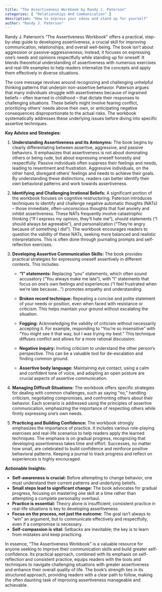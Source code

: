 ```yaml
---
title: "The Assertiveness Workbook by Randy J. Paterson"
categories: [ "Relationships And Communication" ]
description: "How to express your ideas and stand up for yourself"
author: "Randy J. Paterson"
---
```

Randy J. Paterson's "The Assertiveness Workbook" offers a practical, step-by-step guide to developing assertiveness, a crucial skill for improving communication, relationships, and overall well-being.  The book isn't about aggression or passive-aggressiveness; instead, it focuses on expressing one's needs and opinions respectfully while standing up for oneself.  It blends theoretical understanding of assertiveness with numerous exercises and real-life examples to help readers internalize the concepts and apply them effectively in diverse situations.

The core message revolves around recognizing and challenging unhelpful thinking patterns that underpin non-assertive behavior.  Paterson argues that many individuals struggle with assertiveness because of ingrained beliefs – often learned in childhood – that dictate their responses to challenging situations. These beliefs might involve fearing conflict, prioritizing others' needs above their own, or anticipating negative consequences disproportionate to the actual risks. The workbook systematically addresses these underlying issues before diving into specific assertive techniques.

**Key Advice and Strategies:**

1. **Understanding Assertiveness and its Antonyms:** The book begins by clearly differentiating between assertive, aggressive, and passive behaviors. It emphasizes that assertiveness is not about dominating others or being rude, but about expressing oneself honestly and respectfully.  Passive individuals often suppress their feelings and needs, leading to resentment and frustration. Aggressive individuals, on the other hand, disregard others' feelings and needs to achieve their goals.  By understanding these distinctions, readers can better identify their own behavioral patterns and work towards assertiveness.

2. **Identifying and Challenging Irrational Beliefs:** A significant portion of the workbook focuses on cognitive restructuring. Paterson introduces techniques to identify and challenge negative automatic thoughts (NATs) – those immediate, often-unconscious thoughts that fuel anxiety and inhibit assertiveness.  These NATs frequently involve catastrophic thinking ("If I express my opinion, they'll hate me"), should statements ("I should always be agreeable"), and personalization ("They're angry because of something I did").  The workbook encourages readers to question the validity of these NATs, seeking more balanced and realistic interpretations.  This is often done through journaling prompts and self-reflection exercises.

3. **Developing Assertive Communication Skills:**  The book provides practical strategies for expressing oneself assertively in different contexts. This includes:

    * **"I" statements:**  Replacing "you" statements, which often sound accusatory ("You always make me late"), with "I" statements that focus on one's own feelings and experiences ("I feel frustrated when we're late because...") promotes empathy and understanding.

    * **Broken record technique:**  Repeating a concise and polite statement of your needs or position, even when faced with resistance or criticism.  This helps maintain your ground without escalating the situation.

    * **Fogging:**  Acknowledging the validity of criticism without necessarily accepting it.  For example, responding to "You're so insensitive" with "You might see it that way, but I was trying my best."  This technique diffuses conflict and allows for a more rational discussion.

    * **Negative inquiry:**  Inviting criticism to understand the other person's perspective.  This can be a valuable tool for de-escalation and finding common ground.

    * **Assertive body language:**  Maintaining eye contact, using a calm and confident tone of voice, and adopting an open posture are crucial aspects of assertive communication.

4. **Managing Difficult Situations:**  The workbook offers specific strategies for dealing with common challenges, such as saying "no," handling criticism, negotiating compromises, and confronting others about their behavior.  Each scenario is addressed using the principles of assertive communication, emphasizing the importance of respecting others while firmly expressing one's own needs.

5. **Practicing and Building Confidence:**  The workbook strongly emphasizes the importance of practice.  It includes various role-playing exercises and real-life scenarios to help readers apply the learned techniques.  The emphasis is on gradual progress, recognizing that developing assertiveness takes time and effort.  Successes, no matter how small, are celebrated to build confidence and reinforce positive behavioral patterns.  Keeping a journal to track progress and reflect on experiences is highly encouraged.

**Actionable Insights:**

* **Self-awareness is crucial:**  Before attempting to change behavior, one must understand their current patterns and underlying beliefs.
* **Small steps lead to significant change:**  The book advocates for gradual progress, focusing on mastering one skill at a time rather than attempting a complete personality overhaul.
* **Practice is essential:**  Theory alone is insufficient; consistent practice in real-life situations is key to developing assertiveness.
* **Focus on the process, not just the outcome:**  The goal isn't always to "win" an argument, but to communicate effectively and respectfully, even if a compromise is necessary.
* **Self-compassion is vital:**  Setbacks are inevitable; the key is to learn from mistakes and keep practicing.

In essence, "The Assertiveness Workbook" is a valuable resource for anyone seeking to improve their communication skills and build greater self-confidence.  Its practical approach, combined with its emphasis on self-reflection and consistent practice, equips readers with the tools and techniques to navigate challenging situations with greater assertiveness and enhance their overall quality of life. The book's strength lies in its structured approach, providing readers with a clear path to follow, making the often daunting task of improving assertiveness manageable and achievable.

